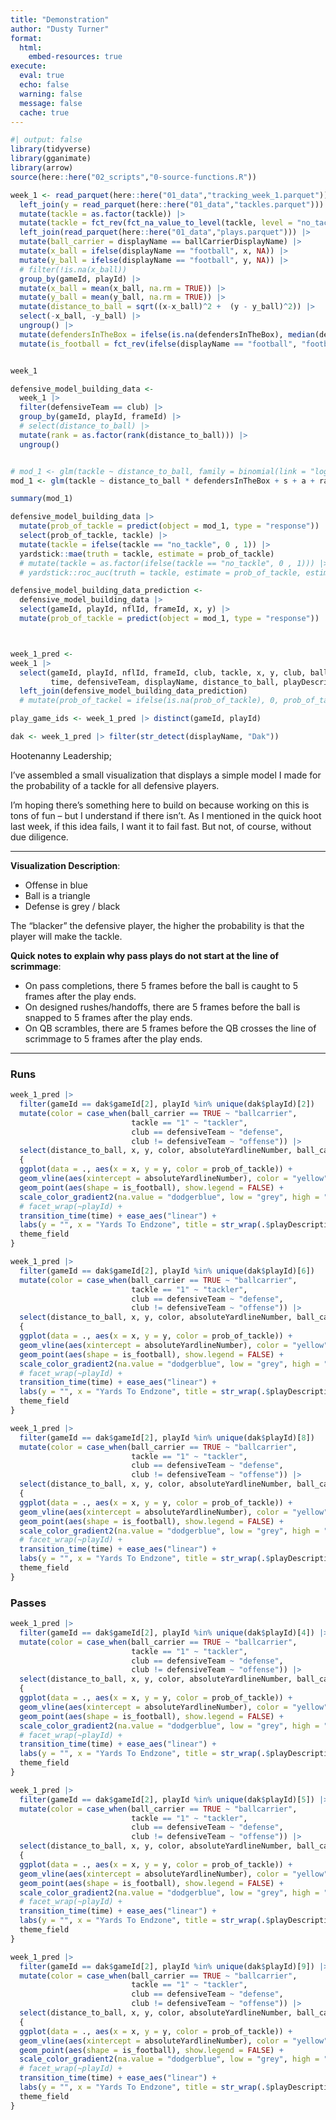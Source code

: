 ```yaml
---
title: "Demonstration"
author: "Dusty Turner"
format:
  html:
    embed-resources: true
execute: 
  eval: true
  echo: false
  warning: false
  message: false
  cache: true
---
```


```r
#| output: false
library(tidyverse)
library(gganimate)
library(arrow)
source(here::here("02_scripts","0-source-functions.R"))

week_1 <- read_parquet(here::here("01_data","tracking_week_1.parquet")) |> 
  left_join(y = read_parquet(here::here("01_data","tackles.parquet"))) |> 
  mutate(tackle = as.factor(tackle)) |> 
  mutate(tackle = fct_rev(fct_na_value_to_level(tackle, level = "no_tackle"))) |> 
  left_join(read_parquet(here::here("01_data","plays.parquet"))) |> 
  mutate(ball_carrier = displayName == ballCarrierDisplayName) |> 
  mutate(x_ball = ifelse(displayName == "football", x, NA)) |> 
  mutate(y_ball = ifelse(displayName == "football", y, NA)) |> 
  # filter(!is.na(x_ball)) 
  group_by(gameId, playId) |> 
  mutate(x_ball = mean(x_ball, na.rm = TRUE)) |> 
  mutate(y_ball = mean(y_ball, na.rm = TRUE)) |> 
  mutate(distance_to_ball = sqrt((x-x_ball)^2 +  (y - y_ball)^2)) |> 
  select(-x_ball, -y_ball) |> 
  ungroup() |> 
  mutate(defendersInTheBox = ifelse(is.na(defendersInTheBox), median(defendersInTheBox, na.rm = TRUE), defendersInTheBox)) |> 
  mutate(is_football = fct_rev(ifelse(displayName == "football", "football", "not_football")))


week_1 

defensive_model_building_data <- 
  week_1 |> 
  filter(defensiveTeam == club) |> 
  group_by(gameId, playId, frameId) |> 
  # select(distance_to_ball) |> 
  mutate(rank = as.factor(rank(distance_to_ball))) |> 
  ungroup()


# mod_1 <- glm(tackle ~ distance_to_ball, family = binomial(link = "logit"), data = defensive_model_building_data)
mod_1 <- glm(tackle ~ distance_to_ball * defendersInTheBox + s + a + rank, family = binomial(link = "logit"), data = defensive_model_building_data)

summary(mod_1)

defensive_model_building_data |> 
  mutate(prob_of_tackle = predict(object = mod_1, type = "response")) |> 
  select(prob_of_tackle, tackle) |>
  mutate(tackle = ifelse(tackle == "no_tackle", 0 , 1)) |> 
  yardstick::mae(truth = tackle, estimate = prob_of_tackle)
  # mutate(tackle = as.factor(ifelse(tackle == "no_tackle", 0 , 1))) |> 
  # yardstick::roc_auc(truth = tackle, estimate = prob_of_tackle, estimator = "binary", event_level = "second")

defensive_model_building_data_prediction <-
  defensive_model_building_data |> 
  select(gameId, playId, nflId, frameId, x, y) |> 
  mutate(prob_of_tackle = predict(object = mod_1, type = "response"))



week_1_pred <-
week_1 |> 
  select(gameId, playId, nflId, frameId, club, tackle, x, y, club, ball_carrier, ballCarrierId, ballCarrierDisplayName, absoluteYardlineNumber, 
         time, defensiveTeam, displayName, distance_to_ball, playDescription, is_football) |> 
  left_join(defensive_model_building_data_prediction)
  # mutate(prob_of_tackel = ifelse(is.na(prob_of_tackle), 0, prob_of_tackle))

play_game_ids <- week_1_pred |> distinct(gameId, playId) 

dak <- week_1_pred |> filter(str_detect(displayName, "Dak")) 
```

Hootenanny Leadership;

I've assembled a small visualization that displays a simple model I made for the probability of a tackle for all defensive players. 

I'm hoping there's something here to build on because working on this is tons of fun -- but I understand if there isn't.  As I mentioned in the quick hoot last week, if this idea fails, I want it to fail fast.  But not, of course, without due diligence.  

<hr>

**Visualization Description**:

- Offense in blue  
- Ball is a triangle  
- Defense is grey / black  

The "blacker" the defensive player, the higher the probability is that the player will make the tackle.

**Quick notes to explain why pass plays do not start at the line of scrimmage**:

- On pass completions, there 5 frames before the ball is caught to 5 frames after the play ends.  
- On designed rushes/handoffs, there are 5 frames before the ball is snapped to 5 frames after the play ends.  
- On QB scrambles, there are 5 frames before the QB crosses the line of scrimmage to 5 frames after the play ends.  

<hr>

### Runs

```r
week_1_pred |>
  filter(gameId == dak$gameId[2], playId %in% unique(dak$playId)[2])  |> 
  mutate(color = case_when(ball_carrier == TRUE ~ "ballcarrier",
                           tackle == "1" ~ "tackler",
                           club == defensiveTeam ~ "defense",
                           club != defensiveTeam ~ "offense")) |> 
  select(distance_to_ball, x, y, color, absoluteYardlineNumber, ball_carrier, playId, time, prob_of_tackle, playDescription, is_football) %>% 
  {
  ggplot(data = ., aes(x = x, y = y, color = prob_of_tackle)) +
  geom_vline(aes(xintercept = absoluteYardlineNumber), color = "yellow") +
  geom_point(aes(shape = is_football), show.legend = FALSE) +
  scale_color_gradient2(na.value = "dodgerblue", low = "grey", high = "black") +
  # facet_wrap(~playId) +
  transition_time(time) + ease_aes("linear") +
  labs(y = "", x = "Yards To Endzone", title = str_wrap(.$playDescription[1], width = 80)) +
  theme_field
}

```

```r
week_1_pred |>
  filter(gameId == dak$gameId[2], playId %in% unique(dak$playId)[6])  |> 
  mutate(color = case_when(ball_carrier == TRUE ~ "ballcarrier",
                           tackle == "1" ~ "tackler",
                           club == defensiveTeam ~ "defense",
                           club != defensiveTeam ~ "offense")) |> 
  select(distance_to_ball, x, y, color, absoluteYardlineNumber, ball_carrier, playId, time, prob_of_tackle, playDescription, is_football) %>% 
  {
  ggplot(data = ., aes(x = x, y = y, color = prob_of_tackle)) +
  geom_vline(aes(xintercept = absoluteYardlineNumber), color = "yellow") +
  geom_point(aes(shape = is_football), show.legend = FALSE) +
  scale_color_gradient2(na.value = "dodgerblue", low = "grey", high = "black") +
  # facet_wrap(~playId) +
  transition_time(time) + ease_aes("linear") +
  labs(y = "", x = "Yards To Endzone", title = str_wrap(.$playDescription[1], width = 80)) +
  theme_field
}

```

```r
week_1_pred |>
  filter(gameId == dak$gameId[2], playId %in% unique(dak$playId)[8])  |> 
  mutate(color = case_when(ball_carrier == TRUE ~ "ballcarrier",
                           tackle == "1" ~ "tackler",
                           club == defensiveTeam ~ "defense",
                           club != defensiveTeam ~ "offense")) |> 
  select(distance_to_ball, x, y, color, absoluteYardlineNumber, ball_carrier, playId, time, prob_of_tackle, playDescription, is_football) %>% 
  {
  ggplot(data = ., aes(x = x, y = y, color = prob_of_tackle)) +
  geom_vline(aes(xintercept = absoluteYardlineNumber), color = "yellow") +
  geom_point(aes(shape = is_football), show.legend = FALSE) +
  scale_color_gradient2(na.value = "dodgerblue", low = "grey", high = "black") +
  # facet_wrap(~playId) +
  transition_time(time) + ease_aes("linear") +
  labs(y = "", x = "Yards To Endzone", title = str_wrap(.$playDescription[1], width = 80)) +
  theme_field
}

```

### Passes

```r
week_1_pred |>
  filter(gameId == dak$gameId[2], playId %in% unique(dak$playId)[4]) |> 
  mutate(color = case_when(ball_carrier == TRUE ~ "ballcarrier",
                           tackle == "1" ~ "tackler",
                           club == defensiveTeam ~ "defense",
                           club != defensiveTeam ~ "offense")) |> 
  select(distance_to_ball, x, y, color, absoluteYardlineNumber, ball_carrier, playId, time, prob_of_tackle, playDescription, is_football) %>% 
  {
  ggplot(data = ., aes(x = x, y = y, color = prob_of_tackle)) +
  geom_vline(aes(xintercept = absoluteYardlineNumber), color = "yellow") +
  geom_point(aes(shape = is_football), show.legend = FALSE) +
  scale_color_gradient2(na.value = "dodgerblue", low = "grey", high = "black") +
  # facet_wrap(~playId) +
  transition_time(time) + ease_aes("linear") +
  labs(y = "", x = "Yards To Endzone", title = str_wrap(.$playDescription[1], width = 80)) +
  theme_field
}

```

```r
week_1_pred |>
  filter(gameId == dak$gameId[2], playId %in% unique(dak$playId)[5]) |> 
  mutate(color = case_when(ball_carrier == TRUE ~ "ballcarrier",
                           tackle == "1" ~ "tackler",
                           club == defensiveTeam ~ "defense",
                           club != defensiveTeam ~ "offense")) |> 
  select(distance_to_ball, x, y, color, absoluteYardlineNumber, ball_carrier, playId, time, prob_of_tackle, playDescription, is_football) %>% 
  {
  ggplot(data = ., aes(x = x, y = y, color = prob_of_tackle)) +
  geom_vline(aes(xintercept = absoluteYardlineNumber), color = "yellow") +
  geom_point(aes(shape = is_football), show.legend = FALSE) +
  scale_color_gradient2(na.value = "dodgerblue", low = "grey", high = "black") +
  # facet_wrap(~playId) +
  transition_time(time) + ease_aes("linear") +
  labs(y = "", x = "Yards To Endzone", title = str_wrap(.$playDescription[1], width = 80)) +
  theme_field
}

```

```r
week_1_pred |>
  filter(gameId == dak$gameId[2], playId %in% unique(dak$playId)[9]) |>
  mutate(color = case_when(ball_carrier == TRUE ~ "ballcarrier",
                           tackle == "1" ~ "tackler",
                           club == defensiveTeam ~ "defense",
                           club != defensiveTeam ~ "offense")) |> 
  select(distance_to_ball, x, y, color, absoluteYardlineNumber, ball_carrier, playId, time, prob_of_tackle, playDescription, is_football) %>% 
  {
  ggplot(data = ., aes(x = x, y = y, color = prob_of_tackle)) +
  geom_vline(aes(xintercept = absoluteYardlineNumber), color = "yellow") +
  geom_point(aes(shape = is_football), show.legend = FALSE) +
  scale_color_gradient2(na.value = "dodgerblue", low = "grey", high = "black") +
  # facet_wrap(~playId) +
  transition_time(time) + ease_aes("linear") +
  labs(y = "", x = "Yards To Endzone", title = str_wrap(.$playDescription[1], width = 80)) +
  theme_field
}

```

